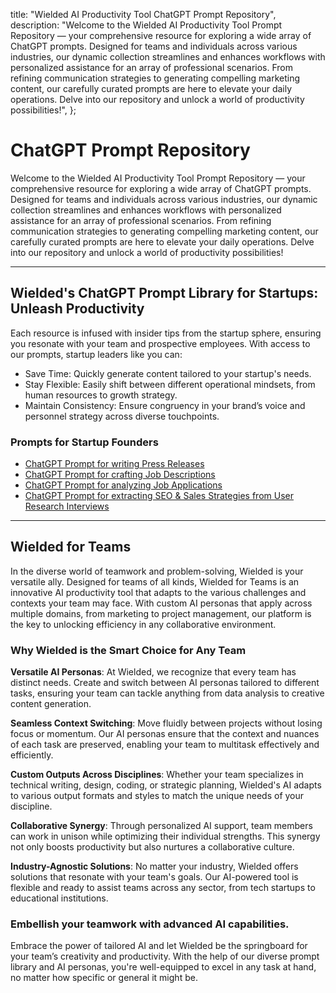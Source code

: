 
  title: "Wielded AI Productivity Tool ChatGPT Prompt Repository",
  description:
    "Welcome to the Wielded AI Productivity Tool Prompt Repository — your comprehensive resource for exploring a wide array of ChatGPT prompts. Designed for teams and individuals across various industries, our dynamic collection streamlines and enhances workflows with personalized assistance for an array of professional scenarios. From refining communication strategies to generating compelling marketing content, our carefully curated prompts are here to elevate your daily operations. Delve into our repository and unlock a world of productivity possibilities!",
};

# ChatGPT Prompt Repository

Welcome to the Wielded AI Productivity Tool Prompt Repository — your comprehensive resource for exploring a wide array of ChatGPT prompts. Designed for teams and individuals across various industries, our dynamic collection streamlines and enhances workflows with personalized assistance for an array of professional scenarios. From refining communication strategies to generating compelling marketing content, our carefully curated prompts are here to elevate your daily operations. Delve into our repository and unlock a world of productivity possibilities!

---

## Wielded's ChatGPT Prompt Library for Startups: Unleash Productivity

Each resource is infused with insider tips from the startup sphere, ensuring you resonate with your team and prospective employees. With access to our prompts, startup leaders like you can:

- Save Time: Quickly generate content tailored to your startup's needs.
- Stay Flexible: Easily shift between different operational mindsets, from human resources to growth strategy.
- Maintain Consistency: Ensure congruency in your brand’s voice and personnel strategy across diverse touchpoints.

### Prompts for Startup Founders

- [ChatGPT Prompt for writing Press Releases](/chatgpt-prompt/how-to-craft-press-releases-chatgpt-blueprint)
- [ChatGPT Prompt for crafting Job Descriptions](/chatgpt-prompt/craft-engaging-job-descriptions-startup-chatgpt-guide)
- [ChatGPT Prompt for analyzing Job Applications](/chatgpt-prompt/crafting-candidate-analysis-startup-hiring-chatgpt-guide)
- [ChatGPT Prompt for extracting SEO & Sales Strategies from User Research Interviews](/chatgpt-prompt/optimizing-seo-sales-user-research-interviews)

---

## Wielded for Teams

In the diverse world of teamwork and problem-solving, Wielded is your versatile ally. Designed for teams of all kinds, Wielded for Teams is an innovative AI productivity tool that adapts to the various challenges and contexts your team may face. With custom AI personas that apply across multiple domains, from marketing to project management, our platform is the key to unlocking efficiency in any collaborative environment.

### Why Wielded is the Smart Choice for Any Team

**Versatile AI Personas**:
At Wielded, we recognize that every team has distinct needs. Create and switch between AI personas tailored to different tasks, ensuring your team can tackle anything from data analysis to creative content generation.

**Seamless Context Switching**:
Move fluidly between projects without losing focus or momentum. Our AI personas ensure that the context and nuances of each task are preserved, enabling your team to multitask effectively and efficiently.

**Custom Outputs Across Disciplines**:
Whether your team specializes in technical writing, design, coding, or strategic planning, Wielded's AI adapts to various output formats and styles to match the unique needs of your discipline.

**Collaborative Synergy**:
Through personalized AI support, team members can work in unison while optimizing their individual strengths. This synergy not only boosts productivity but also nurtures a collaborative culture.

**Industry-Agnostic Solutions**:
No matter your industry, Wielded offers solutions that resonate with your team's goals. Our AI-powered tool is flexible and ready to assist teams across any sector, from tech startups to educational institutions.

### Embellish your teamwork with advanced AI capabilities.

Embrace the power of tailored AI and let Wielded be the springboard for your team’s creativity and productivity. With the help of our diverse prompt library and AI personas, you're well-equipped to excel in any task at hand, no matter how specific or general it might be.
